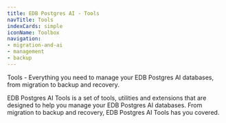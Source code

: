```yaml
---
title: EDB Postgres AI - Tools
navTitle: Tools
indexCards: simple
iconName: Toolbox
navigation:
- migration-and-ai
- management
- backup
---
```


Tools - Everything you need to manage your EDB Postgres AI databases, from migration to backup and recovery.

EDB Postgres AI Tools is a set of tools, utilities and extensions that are designed to help you manage your EDB Postgres AI databases. From migration to backup and recovery, EDB Postgres AI Tools has you covered.

